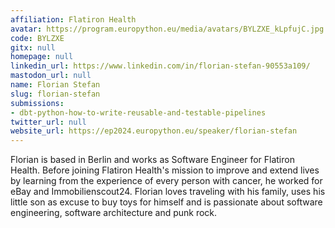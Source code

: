 ```yaml
---
affiliation: Flatiron Health
avatar: https://program.europython.eu/media/avatars/BYLZXE_kLpfujC.jpg
code: BYLZXE
gitx: null
homepage: null
linkedin_url: https://www.linkedin.com/in/florian-stefan-90553a109/
mastodon_url: null
name: Florian Stefan
slug: florian-stefan
submissions:
- dbt-python-how-to-write-reusable-and-testable-pipelines
twitter_url: null
website_url: https://ep2024.europython.eu/speaker/florian-stefan
---
```


Florian is based in Berlin and works as Software Engineer for Flatiron Health. Before joining Flatiron Health's mission to improve and extend lives by learning from the experience of every person with cancer, he worked for eBay and Immobilienscout24. Florian loves traveling with his family, uses his little son as excuse to buy toys for himself and is passionate about software engineering, software architecture and punk rock.
